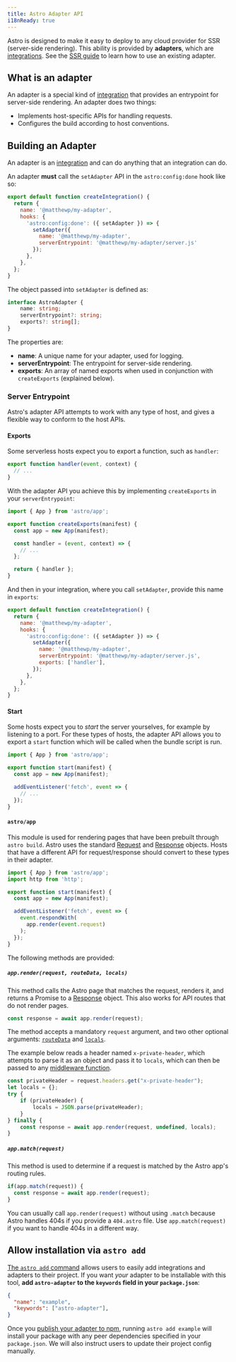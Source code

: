 ```yaml
---
title: Astro Adapter API
i18nReady: true
---
```


Astro is designed to make it easy to deploy to any cloud provider for SSR (server-side rendering). This ability is provided by __adapters__, which are [integrations](/en/reference/integrations-reference/). See the [SSR guide](/en/guides/server-side-rendering/#adding-an-adapter) to learn how to use an existing adapter.

## What is an adapter

An adapter is a special kind of [integration](/en/reference/integrations-reference/) that provides an entrypoint for server-side rendering. An adapter does two things:

- Implements host-specific APIs for handling requests.
- Configures the build according to host conventions.

## Building an Adapter

An adapter is an [integration](/en/reference/integrations-reference/) and can do anything that an integration can do.

An adapter __must__ call the `setAdapter` API in the `astro:config:done` hook like so:

```js title="my-adapter.mjs"
export default function createIntegration() {
  return {
    name: '@matthewp/my-adapter',
    hooks: {
      'astro:config:done': ({ setAdapter }) => {
        setAdapter({
          name: '@matthewp/my-adapter',
          serverEntrypoint: '@matthewp/my-adapter/server.js'
        });
      },
    },
  };
}
```

The object passed into `setAdapter` is defined as:

```ts
interface AstroAdapter {
	name: string;
	serverEntrypoint?: string;
	exports?: string[];
}
```

The properties are:

* __name__: A unique name for your adapter, used for logging.
* __serverEntrypoint__: The entrypoint for server-side rendering.
* __exports__: An array of named exports when used in conjunction with `createExports` (explained below).

### Server Entrypoint

Astro's adapter API attempts to work with any type of host, and gives a flexible way to conform to the host APIs.

#### Exports

Some serverless hosts expect you to export a function, such as `handler`:

```js
export function handler(event, context) {
  // ...
}
```

With the adapter API you achieve this by implementing `createExports` in your `serverEntrypoint`:

```js
import { App } from 'astro/app';

export function createExports(manifest) {
  const app = new App(manifest);

  const handler = (event, context) => {
    // ...
  };

  return { handler };
}
```

And then in your integration, where you call `setAdapter`, provide this name in `exports`:

```js title="my-adapter.mjs" ins={9}
export default function createIntegration() {
  return {
    name: '@matthewp/my-adapter',
    hooks: {
      'astro:config:done': ({ setAdapter }) => {
        setAdapter({
          name: '@matthewp/my-adapter',
          serverEntrypoint: '@matthewp/my-adapter/server.js',
          exports: ['handler'],
        });
      },
    },
  };
}
```

#### Start

Some hosts expect you to *start* the server yourselves, for example by listening to a port. For these types of hosts, the adapter API allows you to export a `start` function which will be called when the bundle script is run.

```js
import { App } from 'astro/app';

export function start(manifest) {
  const app = new App(manifest);

  addEventListener('fetch', event => {
    // ...
  });
}
```

#### `astro/app`

This module is used for rendering pages that have been prebuilt through `astro build`. Astro uses the standard [Request](https://developer.mozilla.org/en-US/docs/Web/API/Request) and [Response](https://developer.mozilla.org/en-US/docs/Web/API/Response) objects. Hosts that have a different API for request/response should convert to these types in their adapter.

```js
import { App } from 'astro/app';
import http from 'http';

export function start(manifest) {
  const app = new App(manifest);

  addEventListener('fetch', event => {
    event.respondWith(
      app.render(event.request)
    );
  });
}
```

The following methods are provided:

##### `app.render(request, routeData, locals)`

This method calls the Astro page that matches the request, renders it, and returns a Promise to a [Response](https://developer.mozilla.org/en-US/docs/Web/API/Response) object. This also works for API routes that do not render pages.

```js
const response = await app.render(request);
```

The method accepts a mandatory `request` argument, and two other optional arguments: [`routeData`](/en/reference/integrations-reference/#routedata-type-reference) and [`locals`](/en/guides/middleware/#locals).

The example below reads a header named `x-private-header`, which attempts to parse it as an object and pass it to `locals`, which can then be passed to any [middleware function](/en/guides/middleware/).

```js
const privateHeader = request.headers.get("x-private-header");
let locals = {};
try {
    if (privateHeader) {
        locals = JSON.parse(privateHeader);
    }
} finally {
    const response = await app.render(request, undefined, locals);
}
```

##### `app.match(request)`

This method is used to determine if a request is matched by the Astro app's routing rules.

```js
if(app.match(request)) {
  const response = await app.render(request);
}
```

You can usually call `app.render(request)` without using `.match` because Astro handles 404s if you provide a `404.astro` file. Use `app.match(request)` if you want to handle 404s in a different way.

## Allow installation via `astro add`

[The `astro add` command](/en/reference/cli-reference/#astro-add) allows users to easily add integrations and adapters to their project. If you want _your_ adapter to be installable with this tool, **add `astro-adapter` to the `keywords` field in your `package.json`**:

```json
{
  "name": "example",
  "keywords": ["astro-adapter"],
}
```

Once you [publish your adapter to npm](https://docs.npmjs.com/cli/v8/commands/npm-publish), running `astro add example` will install your package with any peer dependencies specified in your `package.json`. We will also instruct users to update their project config manually.
